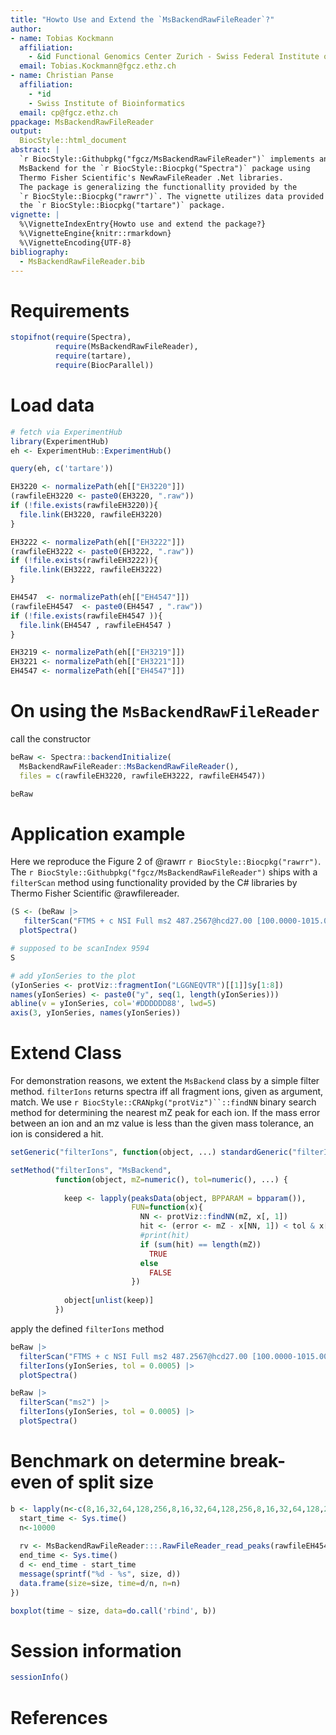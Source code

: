 ```yaml
---
title: "Howto Use and Extend the `MsBackendRawFileReader`?"
author:
- name: Tobias Kockmann
  affiliation:
    - &id Functional Genomics Center Zurich - Swiss Federal Institute of Technology in Zurich
  email: Tobias.Kockmann@fgcz.ethz.ch
- name: Christian Panse
  affiliation:
    - *id
    - Swiss Institute of Bioinformatics
  email: cp@fgcz.ethz.ch
ppackage: MsBackendRawFileReader
output:
  BiocStyle::html_document
abstract: |
  `r BiocStyle::Githubpkg("fgcz/MsBackendRawFileReader")` implements an
  MsBackend for the `r BiocStyle::Biocpkg("Spectra")` package using
  Thermo Fisher Scientific's NewRawFileReader .Net libraries.
  The package is generalizing the functionallity provided by the
  `r BiocStyle::Biocpkg("rawrr")`. The vignette utilizes data provided through
  the `r BiocStyle::Biocpkg("tartare")` package.
vignette: |
  %\VignetteIndexEntry{Howto use and extend the package?}
  %\VignetteEngine{knitr::rmarkdown}
  %\VignetteEncoding{UTF-8}
bibliography:
  - MsBackendRawFileReader.bib
---
```


# Requirements

```r
stopifnot(require(Spectra),
          require(MsBackendRawFileReader),
          require(tartare),
          require(BiocParallel))
```

# Load data

```r
# fetch via ExperimentHub
library(ExperimentHub)
eh <- ExperimentHub::ExperimentHub()
```

```r
query(eh, c('tartare'))
```

```r
EH3220 <- normalizePath(eh[["EH3220"]])
(rawfileEH3220 <- paste0(EH3220, ".raw"))
if (!file.exists(rawfileEH3220)){
  file.link(EH3220, rawfileEH3220)
}

EH3222 <- normalizePath(eh[["EH3222"]])
(rawfileEH3222 <- paste0(EH3222, ".raw"))
if (!file.exists(rawfileEH3222)){
  file.link(EH3222, rawfileEH3222)
}

EH4547  <- normalizePath(eh[["EH4547"]])
(rawfileEH4547  <- paste0(EH4547 , ".raw"))
if (!file.exists(rawfileEH4547 )){
  file.link(EH4547 , rawfileEH4547 )
}
```

```r
EH3219 <- normalizePath(eh[["EH3219"]])
EH3221 <- normalizePath(eh[["EH3221"]])
EH4547 <- normalizePath(eh[["EH4547"]])
```

# On using the `MsBackendRawFileReader`

call the constructor

```r
beRaw <- Spectra::backendInitialize(
  MsBackendRawFileReader::MsBackendRawFileReader(),
  files = c(rawfileEH3220, rawfileEH3222, rawfileEH4547))
```

```r
beRaw
```


# Application example

Here we reproduce the Figure 2 of @rawrr `r BiocStyle::Biocpkg("rawrr")`.
The `r BiocStyle::Githubpkg("fgcz/MsBackendRawFileReader")` ships with a 
`filterScan` method  using functionality provided by the C# libraries by 
Thermo Fisher Scientific @rawfilereader.

```r
(S <- (beRaw |> 
   filterScan("FTMS + c NSI Full ms2 487.2567@hcd27.00 [100.0000-1015.0000]") )[437]) |> 
  plotSpectra()

# supposed to be scanIndex 9594
S

# add yIonSeries to the plot
(yIonSeries <- protViz::fragmentIon("LGGNEQVTR")[[1]]$y[1:8])
names(yIonSeries) <- paste0("y", seq(1, length(yIonSeries)))
abline(v = yIonSeries, col='#DDDDDD88', lwd=5)
axis(3, yIonSeries, names(yIonSeries))
```

# Extend Class

For demonstration reasons, we extent the `MsBackend` class by a simple filter method.
`filterIons` returns spectra iff all fragment ions, given as argument, match. We use `r BiocStyle::CRANpkg("protViz")``::findNN` binary search
method for determining the nearest mZ peak for each ion. If the mass error between an ion and an mz value is less than the given mass tolerance, an ion is considered a hit.
 
```r
setGeneric("filterIons", function(object, ...) standardGeneric("filterIons"))

setMethod("filterIons", "MsBackend",
          function(object, mZ=numeric(), tol=numeric(), ...) {
            
            keep <- lapply(peaksData(object, BPPARAM = bpparam()),
                           FUN=function(x){
                             NN <- protViz::findNN(mZ, x[, 1])
                             hit <- (error <- mZ - x[NN, 1]) < tol & x[NN, 2] >= quantile(x[, 2], .9)
                             #print(hit)
                             if (sum(hit) == length(mZ))
                               TRUE
                             else
                               FALSE
                           })
            
            object[unlist(keep)]
          })
```

apply the defined `filterIons` method

```r
beRaw |> 
  filterScan("FTMS + c NSI Full ms2 487.2567@hcd27.00 [100.0000-1015.0000]") |>
  filterIons(yIonSeries, tol = 0.0005) |> 
  plotSpectra()
```
```r
beRaw |> 
  filterScan("ms2") |>
  filterIons(yIonSeries, tol = 0.0005) |> 
  plotSpectra()
```

# Benchmark on determine break-even of split size

```r

b <- lapply(n<-c(8,16,32,64,128,256,8,16,32,64,128,256,8,16,32,64,128,256), function(size){
  start_time <- Sys.time()
  n<-10000
  
  rv <- MsBackendRawFileReader:::.RawFileReader_read_peaks(rawfileEH4547, 1:n, maxGroupSize = size)
  end_time <- Sys.time()
  d <- end_time - start_time
  message(sprintf("%d - %s", size, d))
  data.frame(size=size, time=d/n, n=n)
})

```


```r
boxplot(time ~ size, data=do.call('rbind', b))
```

# Session information

```r
sessionInfo()
```

# References
